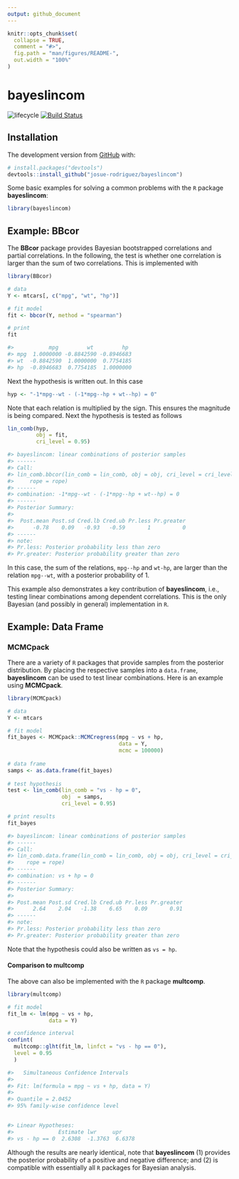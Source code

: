 ```yaml
---
output: github_document
---
```


<!-- README.md is generated from README.Rmd. Please edit that file -->

```r
knitr::opts_chunk$set(
  collapse = TRUE,
  comment = "#>",
  fig.path = "man/figures/README-",
  out.width = "100%"
)
```

# bayeslincom
<!-- badges: start -->
![lifecycle](man/figures/lifecycle-experimental.svg) 
[![Build Status](https://travis-ci.org/josue-rodriguez/bayeslincom.svg?branch=master)](https://travis-ci.org/josue-rodriguez/bayeslincom)
<!-- badges: end -->

<!-- The goal of bayeslincom is to ... -->

## Installation

<!-- You can install the released version of bayeslincom from [CRAN](https://CRAN.R-project.org) with: -->

<!-- ``` r -->
<!-- install.packages("bayeslincom") -->
<!-- ``` -->

The development version from [GitHub](https://github.com/) with:

``` r
# install.packages("devtools")
devtools::install_github("josue-rodriguez/bayeslincom")
```

Some basic examples for solving a common problems with the `R` package **bayeslincom**:

```r
library(bayeslincom)
```

## Example: **BBcor**
The **BBcor** package provides Bayesian bootstrapped correlations and partial correlations. In the following, the test is whether one correlation is larger than
the sum of two correlations. This is implemented with

```r
library(BBcor)

# data
Y <- mtcars[, c("mpg", "wt", "hp")]

# fit model
fit <- bbcor(Y, method = "spearman")

# print
fit

#>           mpg         wt         hp
#> mpg  1.0000000 -0.8842590 -0.8946683
#> wt  -0.8842590  1.0000000  0.7754185
#> hp  -0.8946683  0.7754185  1.0000000
```

Next the hypothesis is written out. In this case

```r
hyp <- "-1*mpg--wt - (-1*mpg--hp + wt--hp) = 0"
```

Note that each relation is multiplied by the sign. This ensures the magnitude is being 
compared. Next the hypothesis is tested as follows

```r
lin_comb(hyp, 
         obj = fit, 
         cri_level = 0.95)

#> bayeslincom: linear combinations of posterior samples
#> ------ 
#> Call:
#> lin_comb.bbcor(lin_comb = lin_comb, obj = obj, cri_level = cri_level, 
#>     rope = rope)
#> ------ 
#> combination: -1*mpg--wt - (-1*mpg--hp + wt--hp) = 0 
#> ------ 
#> Posterior Summary:
#> 
#>  Post.mean Post.sd Cred.lb Cred.ub Pr.less Pr.greater
#>      -0.78    0.09   -0.93   -0.59       1          0
#> ------ 
#> note:
#> Pr.less: Posterior probability less than zero
#> Pr.greater: Posterior probability greater than zero
```

In this case, the sum of the relations, `mpg--hp` and `wt-hp`, are larger than the relation `mpg--wt`, with a posterior probability of 1. 

This example also demonstrates a key contribution of **bayeslincom**, i.e., testing linear combinations among
dependent correlations. This is the only Bayesian (and possibly in general) implementation in `R`.


## Example: Data Frame
### **MCMCpack**
There are a variety of `R` packages that provide samples from the 
posterior distribution. By placing the respective samples into 
a `data.frame`, **bayeslincom** can be used to test linear combinations. 
Here is an example using **MCMCpack**.

```r
library(MCMCpack)

# data 
Y <- mtcars

# fit model
fit_bayes <- MCMCpack::MCMCregress(mpg ~ vs + hp, 
                                   data = Y, 
                                   mcmc = 100000)
                                   
# data frame
samps <- as.data.frame(fit_bayes)
                                   
# test hypothesis
test <- lin_comb(lin_comb = "vs - hp = 0", 
                 obj  = samps, 
                 cri_level = 0.95)                                 

# print results
fit_bayes

#> bayeslincom: linear combinations of posterior samples
#> ------ 
#> Call:
#> lin_comb.data.frame(lin_comb = lin_comb, obj = obj, cri_level = cri_level, 
#>    rope = rope)
#> ------ 
#> combination: vs + hp = 0 
#> ------ 
#> Posterior Summary:
#> 
#> Post.mean Post.sd Cred.lb Cred.ub Pr.less Pr.greater
#>      2.64    2.04   -1.38    6.65    0.09       0.91
#> ------ 
#> note:
#> Pr.less: Posterior probability less than zero
#> Pr.greater: Posterior probability greater than zero
```

Note that the hypothesis could also be written as `vs = hp`.

#### Comparison to **multcomp**
The above can also be implemented with the `R` package **multcomp**.

```r
library(multcomp)

# fit model
fit_lm <- lm(mpg ~ vs + hp, 
             data = Y) 

# confidence interval
confint(
  multcomp::glht(fit_lm, linfct = "vs - hp == 0"), 
  level = 0.95
  )

#> 	 Simultaneous Confidence Intervals
#> 
#> Fit: lm(formula = mpg ~ vs + hp, data = Y)
#> 
#> Quantile = 2.0452
#> 95% family-wise confidence level
 

#> Linear Hypotheses:
#>              Estimate lwr     upr    
#> vs - hp == 0  2.6308  -1.3763  6.6378
```

Although the results are nearly identical, note that **bayeslincom**  (1) provides the posterior probability of a positive and negative difference; and (2) is compatible with essentially all `R` 
packages for Bayesian analysis.
